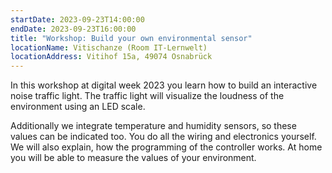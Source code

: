 ```yaml
---
startDate: 2023-09-23T14:00:00
endDate: 2023-09-23T16:00:00
title: "Workshop: Build your own environmental sensor"
locationName: Vitischanze (Room IT-Lernwelt)
locationAddress: Vitihof 15a, 49074 Osnabrück
---
```


In this workshop at digital week 2023 you learn how to build an interactive noise traffic light.
The traffic light will visualize the loudness of the environment using an LED scale.

Additionally we integrate temperature and humidity sensors, so these values can be indicated too.
You do all the wiring and electronics yourself. We will also explain, how the programming of the controller works.
At home you will be able to measure the values of your environment.
